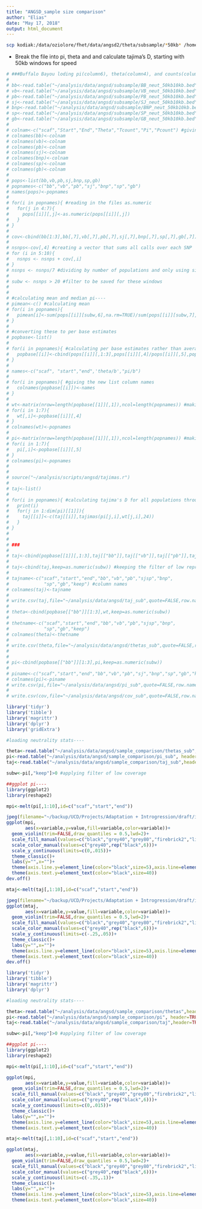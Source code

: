 ```yaml
---
title: "ANGSD_sample size comparison"
author: "Elias"
date: "May 17, 2018"
output: html_document
---
```

```bash
scp kodiak:/data/oziolore/fhet/data/angsd2/theta/subsample/*50kb* /home/elias/analysis/data/angsd/subsample/

```

* Break the file into pi, theta and and calculate tajima's D, starting with 50kb windows for speed

```r
# ###Buffalo Bayou loding pi(column6), theta(column4), and counts(columns 5,7)
# 
# bb<-read.table("~/analysis/data/angsd/subsample/BB_neut_50kb10kb.bed",stringsAsFactors=FALSE) #reading in all files
# vb<-read.table("~/analysis/data/angsd/subsample/VB_neut_50kb10kb.bed",stringsAsFactors=FALSE)
# pb<-read.table("~/analysis/data/angsd/subsample/PB_neut_50kb10kb.bed",stringsAsFactors=FALSE)
# sj<-read.table("~/analysis/data/angsd/subsample/SJ_neut_50kb10kb.bed",stringsAsFactors=FALSE)
# bnp<-read.table("~/analysis/data/angsd/subsample/BNP_neut_50kb10kb.bed",stringsAsFactors=FALSE)
# sp<-read.table("~/analysis/data/angsd/subsample/SP_neut_50kb10kb.bed",stringsAsFactors=FALSE)
# gb<-read.table("~/analysis/data/angsd/subsample/GB_neut_50kb10kb.bed",stringsAsFactors=FALSE)
# 
# colnam<-c("scaf","Start","End","Theta","Tcount","Pi","Pcount") #giving them column names
# colnames(bb)<-colnam
# colnames(vb)<-colnam
# colnames(pb)<-colnam
# colnames(sj)<-colnam
# colnames(bnp)<-colnam
# colnames(sp)<-colnam
# colnames(gb)<-colnam
# 
# pops<-list(bb,vb,pb,sj,bnp,sp,gb)
# popnames<-c("bb","vb","pb","sj","bnp","sp","gb")
# names(pops)<-popnames
# 
# for(i in popnames){ #reading in the files as.numeric
#   for(j in 4:7){
#     pops[[i]][,j]<-as.numeric(pops[[i]][,j])
#   }
# }
# 
# cov<-cbind(bb[1:3],bb[,7],vb[,7],pb[,7],sj[,7],bnp[,7],sp[,7],gb[,7]) #creating a vector of coverage of each statistic call
# 
# nsnps<-cov[,4] #creating a vector that sums all calls over each SNP
# for (i in 5:10){
#   nsnps <- nsnps + cov[,i]
# }
# nsnps <- nsnps/7 #dividing by number of populations and only using sites that have at least 20 SNPS used over the window per population
# 
# subw <- nsnps > 20 #filter to be saved for these windows
# 
# 
# #calculating mean and median pi----
# pimean<-c() #calculating mean
# for(i in popnames){
#   pimean[i]<-sum(pops[[i]][subw,6],na.rm=TRUE)/sum(pops[[i]][subw,7],na.rm=TRUE)
# }
# 
# #converting these to per base estimates
# popbase<-list()
# 
# for(i in popnames){ #calculating per base estimates rather than averaged estimates over the windows we have
#   popbase[[i]]<-cbind(pops[[i]][,1:3],pops[[i]][,4]/pops[[i]][,5],pops[[i]][,6]/pops[[i]][,7])
# }
# 
# names<-c("scaf", "start","end",'theta/b',"pi/b")
# 
# for(i in popnames){ #giving the new list column names
#   colnames(popbase[[i]])<-names
# }
# 
# wt<-matrix(nrow=length(popbase[[1]][,1]),ncol=length(popnames)) #making a matrix of Waterson's theta values
# for(i in 1:7){
#   wt[,i]<-popbase[[i]][,4]
# }
# colnames(wt)<-popnames
# 
# pi<-matrix(nrow=length(popbase[[1]][,1]),ncol=length(popnames)) #making a matrix of pi values
# for(i in 1:7){
#   pi[,i]<-popbase[[i]][,5]
# }
# colnames(pi)<-popnames
# 
# 
# source("~/analysis/scripts/angsd/tajimas.r")
# 
# taj<-list()
# 
# for(i in popnames){ #calculating tajima's D for all populations through a function in r; takes forever
#   print(i)
#   for(j in 1:dim(pi)[[1]]){
#     taj[[i]]<-c(taj[[i]],tajimas(pi[j,i],wt[j,i],24))
#   }
# }
# 
# 
# ###
# 
# taj<-cbind(popbase[[1]][,1:3],taj[["bb"]],taj[["vb"]],taj[["pb"]],taj[["sj"]],taj[["bnp"]],taj[["sp"]],taj[["gb"]]) #binding into a dataframe
# 
# taj<-cbind(taj,keep=as.numeric(subw)) #keeping the filter of low representation bases
# 
# tajname<-c("scaf","start","end","bb","vb","pb","sjsp","bnp",
#             "sp","gb","keep") #column names
# colnames(taj)<-tajname
# 
# write.csv(taj,file="~/analysis/data/angsd/taj_sub",quote=FALSE,row.names=FALSE) #writing tajima's d
# 
# theta<-cbind(popbase[["bb"]][1:3],wt,keep=as.numeric(subw))
# 
# thetname<-c("scaf","start","end","bb","vb","pb","sjsp","bnp",
#             "sp","gb","keep")
# colnames(theta)<-thetname
# 
# write.csv(theta,file="~/analysis/data/angsd/thetas_sub",quote=FALSE,row.names=FALSE)
# 
# 
# pi<-cbind(popbase[["bb"]][1:3],pi,keep=as.numeric(subw))
# 
# piname<-c("scaf","start","end","bb","vb","pb","sj","bnp","sp","gb","keep")
# colnames(pi)<-piname
# write.csv(pi,file="~/analysis/data/angsd/pi_sub",quote=FALSE,row.names=FALSE)
# 
# write.csv(cov,file="~/analysis/data/angsd/cov_sub",quote=FALSE,row.names = FALSE)

```

```r
library('tidyr')
library('tibble')
library('magrittr')
library('dplyr')
library('gridExtra')

#loading neutrality stats----

theta<-read.table("~/analysis/data/angsd/sample_comparison/thetas_sub",header=TRUE, sep=',') #reading in summary statistics
pi<-read.table("~/analysis/data/angsd/sample_comparison/pi_sub", header=TRUE, sep=',')
taj<-read.table("~/analysis/data/angsd/sample_comparison/taj_sub",header=TRUE, sep=',')

subw<-pi[,"keep"]>0 #applying filter of low coverage

##ggplot pi----
library(ggplot2)
library(reshape2)

mpi<-melt(pi[,1:10],id=c("scaf","start","end"))

jpeg(filename="~/backup/UCD/Projects/Adaptation + Introgression/draft/images/pi.jpg",width=1000,height=600)
ggplot(mpi,
       aes(x=variable,y=value,fill=variable,color=variable))+
  geom_violin(trim=FALSE,draw_quantiles = 0.5,lwd=2)+
  scale_fill_manual(values=c("black","grey40","grey80","firebrick2","lightpink","cadetblue1","cadetblue3"))+
  scale_color_manual(values=c("grey40",rep("black",6)))+
  scale_y_continuous(limits=c(0,.015))+
  theme_classic()+
  labs(y="",x="")+
  theme(axis.line.y=element_line(color="black",size=5),axis.line=element_line(color="black",size=5))+
  theme(axis.text.y=element_text(color="black",size=40))
dev.off()

mtaj<-melt(taj[,1:10],id=c("scaf","start","end"))

jpeg(filename="~/backup/UCD/Projects/Adaptation + Introgression/draft/images/taj.jpg",width=1000,height=600)
ggplot(mtaj,
       aes(x=variable,y=value,fill=variable,color=variable))+
  geom_violin(trim=FALSE,draw_quantiles = 0.5,lwd=2)+
  scale_fill_manual(values=c("black","grey40","grey80","firebrick2","lightpink","cadetblue1","cadetblue3"))+
  scale_color_manual(values=c("grey40",rep("black",6)))+
  scale_y_continuous(limits=c(-.25,.05))+
  theme_classic()+
  labs(y="",x="")+
  theme(axis.line.y=element_line(color="black",size=5),axis.line=element_line(color="black",size=5))+
  theme(axis.text.y=element_text(color="black",size=40))
dev.off()

``` 


```r
library('tidyr')
library('tibble')
library('magrittr')
library('dplyr')

#loading neutrality stats----

theta<-read.table("~/analysis/data/angsd/sample_comparison/thetas",header=TRUE, sep=',') #reading in summary statistics
pi<-read.table("~/analysis/data/angsd/sample_comparison/pi", header=TRUE, sep=',')
taj<-read.table("~/analysis/data/angsd/sample_comparison/taj",header=TRUE, sep=',')

subw<-pi[,"keep"]>0 #applying filter of low coverage

##ggplot pi----
library(ggplot2)
library(reshape2)

mpi<-melt(pi[,1:10],id=c("scaf","start","end"))

ggplot(mpi,
       aes(x=variable,y=value,fill=variable,color=variable))+
  geom_violin(trim=FALSE,draw_quantiles = 0.5,lwd=2)+
  scale_fill_manual(values=c("black","grey40","grey80","firebrick2","lightpink","cadetblue1","cadetblue3"))+
  scale_color_manual(values=c("grey40",rep("black",6)))+
  scale_y_continuous(limits=c(0,.015))+
  theme_classic()+
  labs(y="",x="")+
  theme(axis.line.y=element_line(color="black",size=5),axis.line=element_line(color="black",size=5))+
  theme(axis.text.y=element_text(color="black",size=40))

mtaj<-melt(taj[,1:10],id=c("scaf","start","end"))

ggplot(mtaj,
       aes(x=variable,y=value,fill=variable,color=variable))+
  geom_violin(trim=FALSE,draw_quantiles = 0.5,lwd=2)+
  scale_fill_manual(values=c("black","grey40","grey80","firebrick2","lightpink","cadetblue1","cadetblue3"))+
  scale_color_manual(values=c("grey40",rep("black",6)))+
  scale_y_continuous(limits=c(-.35,.1))+
  theme_classic()+
  labs(y="",x="")+
  theme(axis.line.y=element_line(color="black",size=5),axis.line=element_line(color="black",size=5))+
  theme(axis.text.y=element_text(color="black",size=40))
```